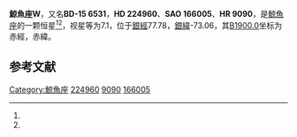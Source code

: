 {{Starbox begin
| name = 鯨魚座W
}}
{{Starbox observe
| epoch = [[J2000.0|J2000.0]]
| constell = [[鯨魚座|鯨魚座]]<ref name=SIMBAD>{{cite web
 | url=http://simbad.u-strasbg.fr/simbad/sim-id?Ident=HR+9090
 | title =Pulsating variable Star
 | publisher=Centre de Données astronomiques de Strasbourg
 | work=SIMBAD
 | accessdate=2012-07-13}}</ref><ref name=DATA>{{cite web
 | url=http://vizier.u-strasbg.fr/viz-bin/VizieR-5?-out.add=.&-source=5050&-corr=PK=HR&-out.max=9999&HR=9090
 | title=VizieR Detailed Page
 | accessdate=2012-07-13
 | archive-date=2016-03-05
 | archive-url=https://web.archive.org/web/20160305023436/http://vizier.u-strasbg.fr/viz-bin/VizieR-5?-out.add=.&-source=5050&-corr=PK=HR&-out.max=9999&HR=9090
 | dead-url=no
 }}</ref>
| 星官 = 
| ra = {{RA|0|2|7.3}}<ref name=SIMBAD /><ref name=DATA />
| dec = {{DEC|-14|40|34}}<ref name=SIMBAD /><ref name=DATA />
| appmag_v = 7.1<ref name=SIMBAD /><ref name=DATA />
}}
{{Starbox character
| class = S7.3e<ref name=SIMBAD /><ref name=DATA />
| b-v = 1.8<ref name=SIMBAD /><ref name=DATA />
| u-b = 0.55<ref name=SIMBAD /><ref name=DATA />
| r-i = 3.71<ref name=SIMBAD /><ref name=DATA />
| variable = 
}}
{{Starbox astrometry
| radial_v = 0.55
| prop_mo_ra = 13
| parallax = 
| p_error = 
}}
{{Starbox catalog
| names =BD-15 6531，[[SAO星表|SAO]] 166005，[[HD星表|HD]] 224960，[[HR星表|HR]] 9090}}
{{Starbox reference |Simbad=HR+9090}}
{{Starbox end}}

'''鯨魚座W'''，又名'''BD-15 6531'''，'''HD 224960'''、'''SAO 166005'''、'''HR 9090'''，是[[鯨魚座|鯨魚座]]的一颗恒星<ref name=SIMBAD /><ref name=DATA />，视星等为7.1，位于[[銀道座標系|銀經]]77.78，[[銀道座標系|銀緯]]-73.06，其[[B1900.0|B1900.0]]坐标为赤經{{RA|23|56|59.9}}，赤緯{{DEC|-15|-73.06|57}}。

== 参考文献 ==
{{reflist}}

{{star-stub}}

{{鯨魚座恒星}}
[[Category:鯨魚座|Category:鯨魚座]]
[[Category:HD和HDE天體|224960]]
[[Category:HR天體|9090]]
[[Category:SAO天體|166005]]